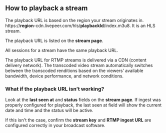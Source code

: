 
<DocsLayout>

## How to playback a stream

The playback URL is based on the region your stream originates in. https://<strong>region</strong>-cdn.livepeer.com/hls/<strong>playbackId</strong>/index.m3u8. It is an HLS stream. 

The playback URL is listed on the **stream page**.

All sessions for a stream have the same playback URL.

The playback URL for RTMP streams is delivered via a CDN (content delivery network). The transcoded video stream automatically switches between the transcoded renditions based on the viewers’ available bandwidth, device performance, and network conditions.

### What if the playback URL isn’t working?

Look at the **last seen at** and **status** fields on the **stream page**. If ingest was properly configured for playback, the last seen at field will show the current date and time and the status will be active. 

If this isn't the case, confirm the **stream key** and **RTMP ingest URL** are configured correctly in your broadcast software.

</DocsLayout>